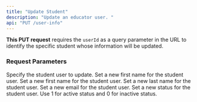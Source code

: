 ```yaml
---
title: "Update Student"
description: "Update an educator user. "
api: "PUT /user-info"
---
```


**This PUT request** requires the `userId` as a query parameter in the URL to identify the specific student whose information will be updated.

### Request Parameters

<ParamField query="userId" type="string">
  Specify the student user to update.
</ParamField>

<ParamField body="firstName" type="string">
  Set a new first name for the student user.
</ParamField>

<ParamField body="firstName" type="string">
  Set a new first name for the student user.
</ParamField>

<ParamField body="lastName" type="string">
  Set a new last name for the student user.
</ParamField>

<ParamField body="email" type="string">
  Set a new email for the student user.
</ParamField>

<ParamField body="status" type="number" placeholder="e.g. 1">
  Set a new status for the student user. Use 1 for active status and 0 for inactive status.
</ParamField>